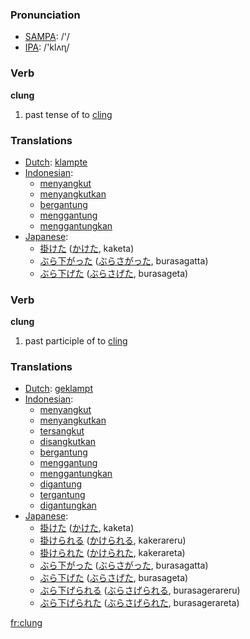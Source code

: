 === Pronunciation ===
*[[w:SAMPA|SAMPA]]: /'/
*[[w:IPA|IPA]]: /'klʌɳ/

=== Verb ===

'''clung'''

# past tense of to [[cling]]

=== Translations ===
*[[Dutch]]: [[klampte]]
*[[Indonesian]]: 
** [[sangkut|menyangkut]]
** [[sangkut|menyangkutkan]]
** [[gantung|bergantung]]
** [[gantung|menggantung]]
** [[gantung|menggantungkan]]
*[[Japanese]]: 
** [[掛けた]] ([[かけた]], kaketa)
** [[ぶら下がった]] ([[ぶらさがった]], burasagatta)
** [[ぶら下げた]] ([[ぶらさげた]], burasageta)

=== Verb ===

'''clung'''

# past participle of to [[cling]]

=== Translations ===
*[[Dutch]]: [[geklampt]]
*[[Indonesian]]: 
** [[sangkut|menyangkut]]
** [[sangkut|menyangkutkan]]
** [[sangkut|tersangkut]]
** [[sangkut|disangkutkan]]
** [[gantung|bergantung]]
** [[gantung|menggantung]]
** [[gantung|menggantungkan]]
** [[gantung|digantung]]
** [[gantung|tergantung]]
** [[gantung|digantungkan]]
*[[Japanese]]:
** [[掛けた]] ([[かけた]], kaketa)
** [[掛けられる]] ([[かけられる]], kakerareru)
** [[掛けられた]] ([[かけられた]], kakerareta)
** [[ぶら下がった]] ([[ぶらさがった]], burasagatta)
** [[ぶら下げた]] ([[ぶらさげた]], burasageta)
** [[ぶら下げられる]] ([[ぶらさげられる]], burasagerareru)
** [[ぶら下げられた]] ([[ぶらさげられた]], burasagerareta)

[[fr:clung]]
